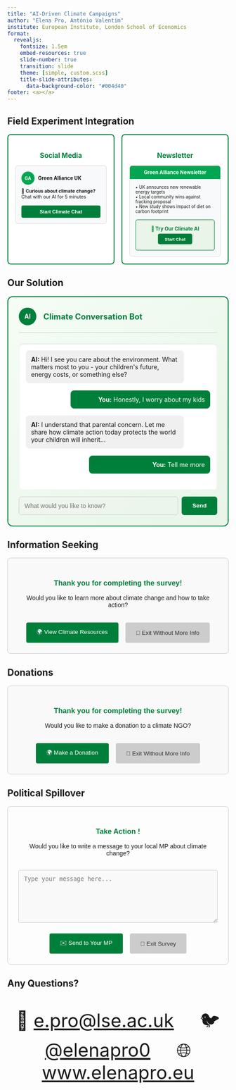 ```yaml
---
title: "AI-Driven Climate Campaigns"
author: "Elena Pro, António Valentim"
institute: European Institute, London School of Economics
format:
  revealjs: 
    fontsize: 1.5em
    embed-resources: true
    slide-number: true
    transition: slide
    theme: [simple, custom.scss]
    title-slide-attributes:
      data-background-color: "#004d40"
footer: <a></a>
---
```

## Field Experiment Integration
```{=html}

<div style="display: flex; justify-content: space-between; gap: 1rem; margin-top: 1rem;">

<!-- Social Media Campaign -->
<div style="width: 48%; background: white; border-radius: 8px; padding: 1rem; border: 2px solid #007f3b;">
  <h4 style="color: #007f3b; margin-bottom: 0.8rem; text-align: center; font-size: 1.1em;">Social Media</h4>
  
  <div style="background: #f8f9fa; border-radius: 6px; padding: 0.8rem; border: 1px solid #ddd;">
    <div style="display: flex; align-items: center; margin-bottom: 0.5rem;">
      <div style="width: 30px; height: 30px; background: #00a651; border-radius: 50%; display: flex; align-items: center; justify-content: center; margin-right: 0.5rem;">
        <span style="color: white; font-weight: bold; font-size: 0.7em;">GA</span>
      </div>
      <div style="font-weight: bold; font-size: 0.8em;">Green Alliance UK</div>
    </div>
    
    <div style="font-size: 0.75em; margin-bottom: 0.8rem;">
      💬 <strong>Curious about climate change?</strong><br>
      Chat with our AI for 5 minutes
    </div>
    
    <button style="width: 100%; padding: 0.5rem; background: #007f3b; color: white; border: none; border-radius: 4px; font-size: 0.8em; font-weight: bold;">
      Start Climate Chat
    </button>
  </div>
</div>

<!-- Newsletter Campaign -->
<div style="width: 48%; background: white; border-radius: 8px; padding: 1rem; border: 2px solid #007f3b;">
  <h4 style="color: #007f3b; margin-bottom: 0.8rem; text-align: center; font-size: 1.1em;">Newsletter</h4>
  
  <div style="background: #f8f9fa; border-radius: 6px; border: 1px solid #ddd; overflow: hidden;">
    <div style="background: #00a651; color: white; padding: 0.5rem; text-align: center; font-size: 0.8em; font-weight: bold;">
      Green Alliance Newsletter
    </div>
    
    <div style="padding: 0.8rem;">
      <div style="font-size: 0.7em; margin-bottom: 0.8rem;">
        • UK announces new renewable energy targets<br>
        • Local community wins against fracking proposal<br>
        • New study shows impact of diet on carbon footprint
      </div>
      
      <div style="background: #e8f5e8; border: 1px solid #007f3b; border-radius: 4px; padding: 0.8rem; text-align: center;">
        <div style="font-size: 0.8em; font-weight: bold; color: #007f3b; margin-bottom: 0.3rem;">
          🤖 Try Our Climate AI
        </div>
        <button style="padding: 0.4rem 1rem; background: #007f3b; color: white; border: none; border-radius: 4px; font-size: 0.7em; font-weight: bold;">
          Start Chat
        </button>
      </div>
    </div>
  </div>
</div>

</div>


```

## Our Solution

```{=html}
<div style="max-width: 700px; margin: auto; border: 2px solid #007f3b; border-radius: 12px; padding: 1.5rem; background: linear-gradient(135deg, #f5fdf5, #e8f5e8);">

  <div style="display: flex; align-items: center; gap: 1rem; margin-bottom: 1.5rem; padding-bottom: 1rem; border-bottom: 1px solid #ccc;">
    <div style="width: 40px; height: 40px; background: #007f3b; border-radius: 50%; display: flex; align-items: center; justify-content: center; color: white; font-weight: bold;">AI</div>
    <span style="font-size: 1.3em; font-weight: bold; color: #007f3b;">Climate Conversation Bot</span>
  </div>

  <div style="background: white; padding: 1rem; border-radius: 8px; height: 300px; overflow-y: auto; margin-bottom: 1rem; box-shadow: inset 0 2px 4px rgba(0,0,0,0.1);">
    
    <div style="margin-bottom: 1rem; padding: 0.75rem; background: #f0f0f0; border-radius: 8px; max-width: 80%;">
      <strong>AI:</strong> Hi! I see you care about the environment. What matters most to you - your children's future, energy costs, or something else?
    </div>
    
    <div style="margin-bottom: 1rem; padding: 0.75rem; background: #007f3b; color: white; border-radius: 8px; max-width: 70%; margin-left: auto; text-align: right;">
      <strong>You:</strong> Honestly, I worry about my kids
    </div>
    
    <div style="margin-bottom: 1rem; padding: 0.75rem; background: #f0f0f0; border-radius: 8px; max-width: 80%;">
      <strong>AI:</strong> I understand that parental concern. Let me share how climate action today protects the world your children will inherit...
    </div>

    <div style="padding: 0.75rem; background: #007f3b; color: white; border-radius: 8px; max-width: 60%; margin-left: auto; text-align: right;">
      <strong>You:</strong> Tell me more
    </div>

  </div>

  <div style="display: flex; gap: 0.5rem;">
    <input type="text" placeholder="What would you like to know?" style="flex: 1; padding: 0.75rem; border: 1px solid #ccc; border-radius: 6px; font-size: 1em;" disabled />
    <button style="padding: 0.75rem 1.5rem; background-color: #007f3b; color: white; border: none; border-radius: 6px; font-weight: bold;" disabled>Send</button>
  </div>

</div>
```

## Information Seeking

```{=html}
<div style="max-width: 600px; margin: auto; border: 1px solid #ccc; border-radius: 8px; padding: 1.5rem; background: #f9f9f9; font-family: sans-serif; text-align: center;">

  <h3 style="color: #007f3b; margin-bottom: 1rem;">Thank you for completing the survey!</h3>

  <p style="margin-bottom: 2rem;">Would you like to learn more about climate change and how to take action?</p>

  <div style="display: flex; justify-content: center; gap: 1rem; flex-wrap: wrap;">
    <button style="padding: 0.75rem 1.5rem; background-color: #007f3b; color: white; border: none; border-radius: 4px; cursor: pointer;" disabled>
      🌍 View Climate Resources
    </button>

    <button style="padding: 0.75rem 1.5rem; background-color: #ccc; color: #333; border: none; border-radius: 4px; cursor: pointer;" disabled>
      🚪 Exit Without More Info
    </button>
  </div>

</div>
```

## Donations

```{=html}
<div style="max-width: 600px; margin: auto; border: 1px solid #ccc; border-radius: 8px; padding: 1.5rem; background: #f9f9f9; font-family: sans-serif; text-align: center;">

  <h3 style="color: #007f3b; margin-bottom: 1rem;">Thank you for completing the survey!</h3>

  <p style="margin-bottom: 2rem;">Would you like to make a donation to a climate NGO?</p>

  <div style="display: flex; justify-content: center; gap: 1rem; flex-wrap: wrap;">
    <button style="padding: 0.75rem 1.5rem; background-color: #007f3b; color: white; border: none; border-radius: 4px; cursor: pointer;" disabled>
      🌍 Make a Donation
    </button>

    <button style="padding: 0.75rem 1.5rem; background-color: #ccc; color: #333; border: none; border-radius: 4px; cursor: pointer;" disabled>
      🚪 Exit Without More Info
    </button>
  </div>

</div>
```

## Political Spillover

```{=html}
<div style="max-width: 650px; margin: auto; border: 1px solid #ccc; border-radius: 8px; padding: 1.5rem; background: #fdfdfd; font-family: sans-serif;">

  <h3 style="color: #007f3b; text-align: center;">Take Action !</h3>
  <p style="text-align: center;">Would you like to write a message to your local MP about climate change?</p>

  <textarea placeholder="Type your message here..." style="width: 100%; height: 120px; padding: 0.75rem; margin-top: 1rem; margin-bottom: 1.5rem; border: 1px solid #ccc; border-radius: 4px;" disabled></textarea>

  <div style="display: flex; justify-content: center; gap: 1rem; flex-wrap: wrap;">
    <button style="padding: 0.75rem 1.5rem; background-color: #007f3b; color: white; border: none; border-radius: 4px; cursor: pointer;" disabled>
      ✉️ Send to Your MP
    </button>

    <button style="padding: 0.75rem 1.5rem; background-color: #ccc; color: #333; border: none; border-radius: 4px; cursor: pointer;" disabled>
      🚪 Exit Survey
    </button>
  </div>

</div>
```


## **Any Questions?**



<div style="text-align: center; font-size: 3em;">
📧 [e.pro@lse.ac.uk](mailto:e.pro@lse.ac.uk) &nbsp;&nbsp;&nbsp;
🐦 [@elenapro0](https://x.com/elenapro0) &nbsp;&nbsp;&nbsp;
🌐 [www.elenapro.eu](http://www.elenapro.eu)
</div>


